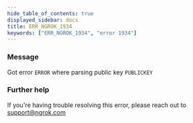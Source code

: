 ```yaml
---
hide_table_of_contents: true
displayed_sidebar: docs
title: ERR_NGROK_1934
keywords: ["ERR_NGROK_1934", "error 1934"]
---
```


### Message

Got error `ERROR` where parsing public key `PUBLICKEY`

### Further help

If you're having trouble resolving this error, please reach out to [support@ngrok.com](mailto:support@ngrok.com?subject=Help%20with%20ERR_NGROK_1934)
